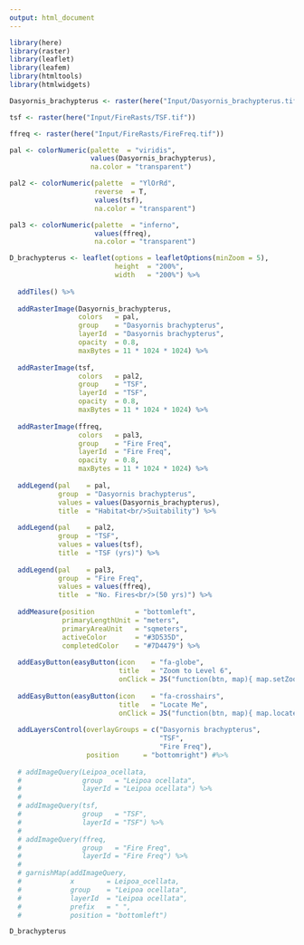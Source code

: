 ```yaml
---
output: html_document
---
```


```r
library(here)
library(raster)
library(leaflet)
library(leafem)
library(htmltools)
library(htmlwidgets)
```


```r
Dasyornis_brachypterus <- raster(here("Input/Dasyornis_brachypterus.tif"))
```


```r
tsf <- raster(here("Input/FireRasts/TSF.tif"))

ffreq <- raster(here("Input/FireRasts/FireFreq.tif"))
```


```r
pal <- colorNumeric(palette  = "viridis",
                    values(Dasyornis_brachypterus),
                    na.color = "transparent")

pal2 <- colorNumeric(palette  = "YlOrRd",
                     reverse  = T,
                     values(tsf),
                     na.color = "transparent")

pal3 <- colorNumeric(palette  = "inferno",
                     values(ffreq),
                     na.color = "transparent")
```


```r
D_brachypterus <- leaflet(options = leafletOptions(minZoom = 5),
                          height  = "200%",
                          width   = "200%") %>%                                 # Set extent of zoom.
  
  addTiles() %>%                                                                # Add basemap.
  
  addRasterImage(Dasyornis_brachypterus,                                        # Add SDM.
                 colors   = pal,
                 group    = "Dasyornis brachypterus",
                 layerId  = "Dasyornis brachypterus", 
                 opacity  = 0.8,
                 maxBytes = 11 * 1024 * 1024) %>%
  
  addRasterImage(tsf,                                                           # Add TSF.
                 colors   = pal2,
                 group    = "TSF", 
                 layerId  = "TSF", 
                 opacity  = 0.8,
                 maxBytes = 11 * 1024 * 1024) %>%
  
  addRasterImage(ffreq,                                                         # Add fire frequency.
                 colors   = pal3,
                 group    = "Fire Freq", 
                 layerId  = "Fire Freq", 
                 opacity  = 0.8,
                 maxBytes = 11 * 1024 * 1024) %>%
  
  addLegend(pal    = pal,                                                       # Add legend for each layer.
            group  = "Dasyornis brachypterus", 
            values = values(Dasyornis_brachypterus),
            title  = "Habitat<br/>Suitability") %>%
  
  addLegend(pal    = pal2, 
            group  = "TSF", 
            values = values(tsf),
            title  = "TSF (yrs)") %>%
  
  addLegend(pal    = pal3, 
            group  = "Fire Freq", 
            values = values(ffreq),
            title  = "No. Fires<br/>(50 yrs)") %>%
  
  addMeasure(position          = "bottomleft",                                  # Add measuring tool.
             primaryLengthUnit = "meters",
             primaryAreaUnit   = "sqmeters",
             activeColor       = "#3D535D",
             completedColor    = "#7D4479") %>%
  
  addEasyButton(easyButton(icon    = "fa-globe",                                # Add zoom to full extent button.
                           title   = "Zoom to Level 6",
                           onClick = JS("function(btn, map){ map.setZoom(6); }"))) %>%
  
  addEasyButton(easyButton(icon    = "fa-crosshairs",                           # Add zoom to your location button.
                           title   = "Locate Me",
                           onClick = JS("function(btn, map){ map.locate({setView: true}); }"))) %>% 
  
  addLayersControl(overlayGroups = c("Dasyornis brachypterus",                   # To turn layers on and off.
                                     "TSF",
                                     "Fire Freq"),
                   position      = "bottomright") #%>% 
  
  # addImageQuery(Leipoa_ocellata,
  #               group   = "Leipoa ocellata",
  #               layerId = "Leipoa ocellata") %>% 
  # 
  # addImageQuery(tsf,
  #               group   = "TSF",
  #               layerId = "TSF") %>% 
  # 
  # addImageQuery(ffreq,
  #               group   = "Fire Freq",
  #               layerId = "Fire Freq") %>% 
  # 
  # garnishMap(addImageQuery,
  #            x        = Leipoa_ocellata,
  #            group    = "Leipoa ocellata",
  #            layerId  = "Leipoa ocellata",
  #            prefix   = " ",
  #            position = "bottomleft")

```

```r
D_brachypterus
```